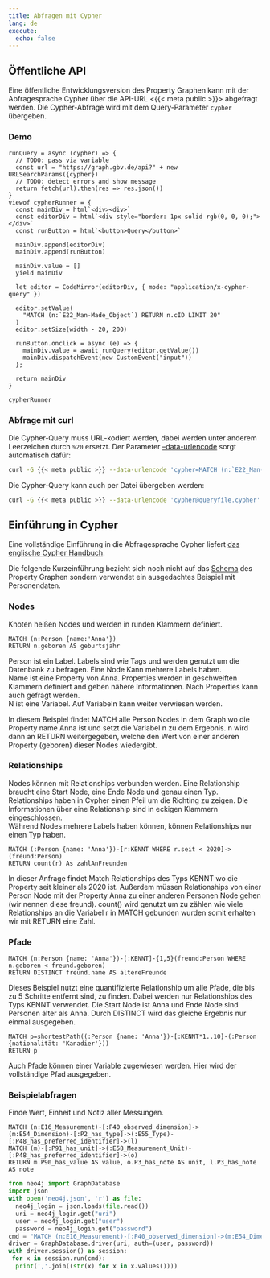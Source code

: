 ```yaml
---
title: Abfragen mit Cypher
lang: de
execute:
  echo: false
---
```


## Öffentliche API

Eine öffentliche Entwicklungsversion des Property Graphen kann mit der Abfragesprache Cypher über die API-URL <{{< meta public >}}> abgefragt werden. Die Cypher-Abfrage wird mit dem Query-Parameter `cypher` übergeben.

### Demo

```ojs
runQuery = async (cypher) => {
  // TODO: pass via variable
  const url = "https://graph.gbv.de/api?" + new URLSearchParams({cypher})
  // TODO: detect errors and show message
  return fetch(url).then(res => res.json())
}
viewof cypherRunner = {
  const mainDiv = html`<div><div>`
  const editorDiv = html`<div style="border: 1px solid rgb(0, 0, 0);"></div>`
  const runButton = html`<button>Query</button>`

  mainDiv.append(editorDiv)
  mainDiv.append(runButton)

  mainDiv.value = []
  yield mainDiv

  let editor = CodeMirror(editorDiv, { mode: "application/x-cypher-query" })

  editor.setValue(
    "MATCH (n:`E22_Man-Made_Object`) RETURN n.cID LIMIT 20"
  )
  editor.setSize(width - 20, 200)

  runButton.onclick = async (e) => {
    mainDiv.value = await runQuery(editor.getValue())
    mainDiv.dispatchEvent(new CustomEvent("input"))
  };

  return mainDiv
}

cypherRunner
```

### Abfrage mit curl

Die Cypher-Query muss URL-kodiert werden, dabei werden unter anderem
Leerzeichen durch `%20` ersetzt. Der Parameter
[--data-urlencode](https://curl.se/docs/manpage.html#--data-urlencode) sorgt
automatisch dafür:

```sh
curl -G {{< meta public >}} --data-urlencode 'cypher=MATCH (n:`E22_Man-Made_Object`) RETURN n.cID LIMIT 20'
```

Die Cypher-Query kann auch per Datei übergeben werden:

```sh
curl -G {{< meta public >}} --data-urlencode 'cypher@queryfile.cypher'
```

## Einführung in Cypher

Eine vollständige Einführung in die Abfragesprache Cypher liefert [das
englische Cypher Handbuch](https://neo4j.com/docs/cypher-manual/current/).

Die folgende Kurzeinführung bezieht sich noch nicht auf das [Schema](schema.qmd) des Property Graphen sondern verwendet ein
ausgedachtes Beispiel mit Personendaten.

### Nodes

Knoten heißen Nodes und werden in runden Klammern definiert.
```cypher
MATCH (n:Person {name:'Anna'})
RETURN n.geboren AS geburtsjahr
```

Person ist ein Label. Labels sind wie Tags und werden genutzt um die Datenbank zu befragen. Eine Node Kann mehrere Labels haben.  
Name ist eine Property von Anna. Properties werden in geschweiften Klammern definiert and geben nähere Informationen. Nach Properties kann auch gefragt werden.  
N ist eine Variabel. Auf Variabeln kann weiter verwiesen werden.  

In diesem Beispiel findet MATCH alle Person Nodes in dem Graph wo die Property name Anna ist und setzt die Variabel n zu dem Ergebnis. n wird dann an RETURN weitergegeben, welche den Wert von einer anderen Property (geboren) dieser Nodes wiedergibt.  

### Relationships

Nodes können mit Relationships verbunden werden. Eine Relationship braucht eine Start Node, eine Ende Node und genau einen Typ. Relationships haben in Cypher einen Pfeil um die Richting zu zeigen. Die Informationen über eine Relationship sind in eckigen Klammern eingeschlossen.  
Während Nodes mehrere Labels haben können, können Relationships nur einen Typ haben.

```cypher
MATCH (:Person {name: 'Anna'})-[r:KENNT WHERE r.seit < 2020]->(freund:Person)
RETURN count(r) As zahlAnFreunden
```

In dieser Anfrage findet Match Relationships des Typs KENNT wo die Property seit kleiner als 2020 ist. Außerdem müssen Relationships von einer Person Node mit der Property Anna zu einer anderen Personen Node gehen (wir nennen diese freund). count() wird genutzt um zu zählen wie viele Relationships an die Variabel r in MATCH gebunden wurden somit erhalten wir mit RETURN eine Zahl.

### Pfade

```cypher
MATCH (n:Person {name: 'Anna'})-[:KENNT]-{1,5}(freund:Person WHERE n.geboren < freund.geboren)
RETURN DISTINCT freund.name AS ältereFreunde
```

Dieses Beispiel nutzt eine quantifizierte Relationship um alle Pfade, die bis zu 5 Schritte entfernt sind, zu finden. Dabei werden nur Relationships des Typs KENNT verwendet. Die Start Node ist Anna und Ende Node sind Personen älter als Anna. Durch DISTINCT wird das gleiche Ergebnis nur einmal ausgegeben.


```cypher
MATCH p=shortestPath((:Person {name: 'Anna'})-[:KENNT*1..10]-(:Person {nationalität: 'Kanadier'}))
RETURN p
```

Auch Pfade können einer Variable zugewiesen werden. Hier wird der vollständige Pfad ausgegeben.

### Beispielabfragen

Finde Wert, Einheit und Notiz aller Messungen.

```cypher
MATCH (n:E16_Measurement)-[:P40_observed_dimension]->(m:E54_Dimension)-[:P2_has_type]->(:E55_Type)-[:P48_has_preferred_identifier]->(l)
MATCH (m)-[:P91_has_unit]->(:E58_Measurement_Unit)-[:P48_has_preferred_identifier]->(o)
RETURN m.P90_has_value AS value, o.P3_has_note AS unit, l.P3_has_note AS note
```

```python
from neo4j import GraphDatabase
import json
with open('neo4j.json', 'r') as file:
  neo4j_login = json.loads(file.read())
  uri = neo4j_login.get("uri")
  user = neo4j_login.get("user")
  password = neo4j_login.get("password")
cmd = "MATCH (n:E16_Measurement)-[:P40_observed_dimension]->(m:E54_Dimension)-[:P2_has_type]->(:E55_Type)-[:P48_has_preferred_identifier]->(l) MATCH (m)-[:P91_has_unit]->(:E58_Measurement_Unit)-[:P48_has_preferred_identifier]->(o) RETURN m.P90_has_value AS value, o.P3_has_note AS unit, l.P3_has_note AS note;"
driver = GraphDatabase.driver(uri, auth=(user, password))
with driver.session() as session:
 for x in session.run(cmd):
  print(','.join((str(x) for x in x.values())))
```

